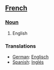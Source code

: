 ==[[French]]==
===[[Noun]]===
#English
===Translations===
*[[German]]: [[Englisch]]
*[[Spanish]]: [[Inglés]]